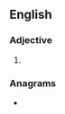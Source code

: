 ==English==

===Adjective===
{{head|en|comparative adjective}}

# {{en-comparative of|dusky}}

===Anagrams===
* {{anagrams|en|a=deikrsu|duikers}}